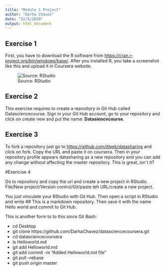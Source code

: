 ```yaml
---
title: "Module 1 Project"
author: "Darha Chávez"
date: "22/5/2020"
output: html_document
---
```


## Exercise 1

First, you have to download the R software from <https://cran.r-project.org/bin/windows/base/>.
After you installed R, you take a screenshot like this and upload it in Coursera website. 

![Source: RStudio](C:\Users\Darha\Desktop\Captura1.JPG)


## Exercise 2

This exercise requires to create a repository in Git Hub called Datasciencecourse. Sign in your Git Hub account, go to your repository and click on create new and put the name: **Datasiencecourse**.


## Exercise 3

To fork a repository just go to <https://github.com/jtleek/datasharing> and click on fork. Copy the URL and paste it on coursera.
Then in your repository profile appears datasharing as a new repository and you can add any change without affecting the master repository. This is great, isn´t it?

#Exericise 4

Go to repository and copy the url and create a new project in RStudio. File/New project/Version control/Git/paste teh URL/create a new project.

You just vinculate your RStudio with Git Hub. Then open a script in RStudio and write ## This is a markdown repository. Then save it with the name Hello world and commit to Git Hub.

This is another form to to this since Git Bash:

- cd Desktop
- git clone https://github.com/DarhaChavez/datasciencecoursera.git
- cd datasciencecoursera
- ls Helloworld.md
- git add Helloworld.md 
- git add commit -m "Added Helloworld.md file"
- git pull --rebase
- git push origin master











